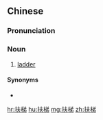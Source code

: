 ==Chinese==
{{zh-forms}}

===Pronunciation===
{{zh-pron
|m=fútī
|c=fu4 tai1
|cat=n
}}

===Noun===
{{zh-noun}}

# [[ladder]]

====Synonyms====
* {{zh-l|梯子}}

[[hr:扶梯]]
[[hu:扶梯]]
[[mg:扶梯]]
[[zh:扶梯]]